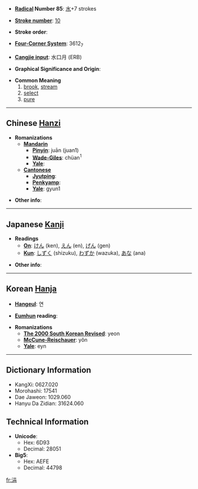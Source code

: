 * '''[[Wiktionary:Chinese radical index| Radical]] Number 85''': [[Wiktionary:Chinese radical index 水|水]]+7 strokes

* '''[[Wiktionary:Chinese total strokes index|Stroke number]]''': [[Wiktionary:Chinese total strokes index 10|10]]

* '''Stroke order''': 

* '''[[Wiktionary:Chinese four corner index|Four-Corner System]]''': 3612<sub>7</sub>

* '''[[Wiktionary:Chinese Cangjie index|Cangjie input]]''': 水口月 (ERB)

* '''Graphical Significance and Origin''': 

* '''Common Meaning'''
*#[[brook]], [[stream]]
*# [[select]]
*# [[pure]]

----

== Chinese [[Hanzi]] ==

* '''Romanizations'''
** '''[[Mandarin]]'''
*** '''[[Pinyin]]''': juān (juan1)
*** '''[[Wade-Giles]]''': chüan<sup>1</sup>
*** '''[[Yale]]''': 
** '''[[Cantonese]]'''
*** '''[[Jyutping]]''':
*** '''[[Penkyamp]]''': 
*** '''[[Yale]]''': gyun1

* '''Other info''': 

----

== Japanese [[Kanji]] ==

* '''Readings'''
** '''[[On]]''': [[けん]] (ken), [[えん]] (en), [[げん]] (gen)
** '''[[Kun]]''': [[しずく]] (shizuku), [[わずか]] (wazuka), [[あな]] (ana)

* '''Other info''':  

----

== Korean [[Hanja]] ==

* '''[[Hangeul]]''': 연

* '''[[Eumhun]] reading''': 

* '''Romanizations'''
** '''[[The 2000 South Korean Revised Romanization|The 2000 South Korean Revised]]''': yeon
** '''[[McCune-Reischauer]]''': yŏn
** '''[[Yale]]''': eyn

----

== Dictionary Information ==

* KangXi: 0627.020
* Morohashi: 17541
* Dae Jaweon: 1029.060
* Hanyu Da Zidian: 31624.060

== Technical Information ==

* '''Unicode''':
** Hex: 6D93
** Decimal: 28051
* '''Big5''':
** Hex: AEFE
** Decimal: 44798

[[fr:涓]]